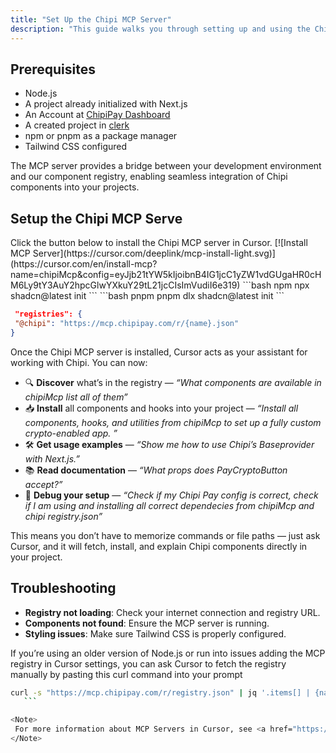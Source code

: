 ```yaml
---
title: "Set Up the Chipi MCP Server"
description: "This guide walks you through setting up and using the Chipi MCP (Model Component Protocol) server. With it, you can seamlessly integrate Chipi’s UI components, utilities, and APIs into your project via standardized registries."
---
```


## Prerequisites
- Node.js
- A project already initialized with Next.js
- An Account at [ChipiPay Dashboard](https://dashboard.chipipay.com/)
- A created project in [clerk](https://clerk.com/)
- npm or pnpm as a package manager
- Tailwind CSS configured 


<Note>
  The MCP server provides a bridge between your development environment and our component registry, enabling seamless integration of Chipi components into your projects.
</Note>


## Setup the Chipi MCP Serve

<Steps>

<Step title="Configure MCP in Cursor" titleSize="h2">
Click the button below to install the Chipi MCP server in Cursor.
[![Install MCP Server](https://cursor.com/deeplink/mcp-install-light.svg)](https://cursor.com/en/install-mcp?name=chipiMcp&config=eyJjb21tYW5kIjoibnB4IG1jcC1yZW1vdGUgaHR0cHM6Ly9tY3AuY2hpcGlwYXkuY29tL21jcCIsImVudiI6e319)

</Step>



<Step title="Inside your project, create a components.json file by running:" titleSize="h2">

<CodeGroup>
    ```bash npm
    npx shadcn@latest init
    ```
    ```bash pnpm
    pnpm dlx shadcn@latest init
    ```
</CodeGroup>


</Step>


<Step title="Add chipi to the registries section in components.json" titleSize="h2">


   ```json
    "registries": {
    "@chipi": "https://mcp.chipipay.com/r/{name}.json"
  }
   ```

</Step>
<Step title="After installation, you can ask" titleSize="h2">

Once the Chipi MCP server is installed, Cursor acts as your assistant for working with Chipi.
You can now:

- 🔍 **Discover** what’s in the registry — *“What components are available in chipiMcp list all of them”*  
- 📥 **Install** all components and hooks into your project — *“Install all components, hooks, and utilities from chipiMcp to set up a fully custom crypto-enabled app. ”*  
- 🛠️ **Get usage examples** — *“Show me how to use Chipi’s Baseprovider with Next.js.”*  
- 📚 **Read documentation** — *“What props does PayCryptoButton accept?”*  
- 🧪 **Debug your setup** — *“Check if my Chipi Pay config is correct, check if I am using and installing all correct dependecies from chipiMcp and chipi registry.json”*  

This means you don’t have to memorize commands or file paths — just ask Cursor, and it will fetch, install, and explain Chipi components directly in your project.

</Step>
</Steps>

## Troubleshooting

- **Registry not loading**: Check your internet connection and registry URL.
- **Components not found**: Ensure the MCP server is running.
- **Styling issues**: Make sure Tailwind CSS is properly configured.

<Warning>
If you’re using an older version of Node.js or run into issues adding the MCP registry in Cursor settings, you can ask Cursor to fetch the registry manually by pasting this curl command into your prompt
</Warning>

 ```bash
curl -s "https://mcp.chipipay.com/r/registry.json" | jq '.items[] | {name, title, type}'
    ```

<Note>
  For more information about MCP Servers in Cursor, see <a href="https://docs.cursor.com/en/context/mcp" target="_blank" rel="noopener noreferrer">Cursor MCP documentation</a>.
</Note>


